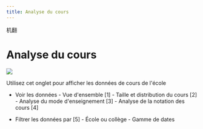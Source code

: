 ```yaml
--- 
title: Analyse du cours
--- 
```


机翻
# Analyse du cours

![](/img/ulearning/admin/data06.png)

Utilisez cet onglet pour afficher les données de cours de l'école 
 - Voir les données 
         - Vue d'ensemble [1] 
         - Taille et distribution du cours [2] 
         - Analyse du mode d'enseignement [3] 
         - Analyse de la notation des cours [4] 
         
 - Filtrer les données par [5] 
         - École ou collège 
         - Gamme de dates
